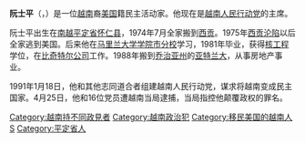 {{blpunsourced|time=2015-08-21T05:19:03+00:00}}
'''阮士平'''（{{lang-vi|Nguyễn Sĩ Bình}}，{{bd|1955年||||catIdx=N}}）是一位[[越南|越南]]裔[[美国|美国]]籍民主活动家。他现在是[[越南人民行动党|越南人民行动党]]的主席。

阮士平出生在[[南越|南越]][[平定省|平定省]][[怀仁县|怀仁县]]，1974年7月全家搬到[[胡志明市|西贡]]。1975年[[西贡沦陷|西贡沦陷]]以后全家逃到美国。后来他在[[马里兰大学学院市分校|马里兰大学学院市分校]]学习，1981年毕业，获得[[核工程|核工程]]学位，在[[比奇特尔公司|比奇特尔公司]]工作。1988年搬到[[乔治亚州|乔治亚州]]的[[亚特兰大|亚特兰大]]，从事房地产事业。

1991年1月18日，他和其他志同道合者组建越南人民行动党，谋求将越南变成民主国家。4月25日，他和16位党员遭越南当局逮捕，当局指控他颠覆政权的罪名。

[[Category:越南持不同政見者|Category:越南持不同政見者]]
[[Category:越南政治犯|Category:越南政治犯]]
[[Category:移民美国的越南人|Category:移民美国的越南人]]
[[Category:阮姓|S]]
[[Category:平定省人|Category:平定省人]]